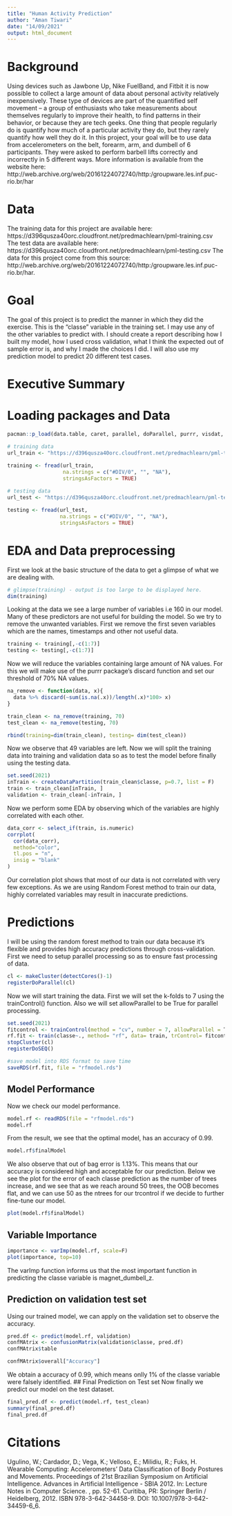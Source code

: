 ---
title: "Human Activity Prediction"
author: "Aman Tiwari"
date: "14/09/2021"
output: html_document
---

# Background
Using devices such as Jawbone Up, Nike FuelBand, and Fitbit it is now possible to collect a large amount of data about personal activity relatively inexpensively. These type of devices are part of the quantified self movement – a group of enthusiasts who take measurements about themselves regularly to improve their health, to find patterns in their behavior, or because they are tech geeks. One thing that people regularly do is quantify how much of a particular activity they do, but they rarely quantify how well they do it. In this project, your goal will be to use data from accelerometers on the belt, forearm, arm, and dumbell of 6 participants. They were asked to perform barbell lifts correctly and incorrectly in 5 different ways. More information is available from the website here: http://web.archive.org/web/20161224072740/http:/groupware.les.inf.puc-rio.br/har

# Data
The training data for this project are available here:
https://d396qusza40orc.cloudfront.net/predmachlearn/pml-training.csv
The test data are available here:
https://d396qusza40orc.cloudfront.net/predmachlearn/pml-testing.csv
The data for this project come from this source: http://web.archive.org/web/20161224072740/http:/groupware.les.inf.puc-rio.br/har.

# Goal
The goal of this project is to predict the manner in which they did the exercise. This is the "classe" variable in the training set. I may use any of the other variables to predict with. I should create a report describing how I built my model, how I used cross validation, what I think the expected out of sample error is, and why I made the choices I did. I will also use my prediction model to predict 20 different test cases.

# Executive Summary
 
# Loading packages and Data
```{r}
pacman::p_load(data.table, caret, parallel, doParallel, purrr, visdat, dplyr, printr, kableExtra, corrplot, e1071, randomForest)
```

```{r}
# training data
url_train <- "https://d396qusza40orc.cloudfront.net/predmachlearn/pml-training.csv"

training <- fread(url_train,
                  na.strings = c("#DIV/0", "", "NA"),
                  stringsAsFactors = TRUE)
    
# testing data
url_test <- "https://d396qusza40orc.cloudfront.net/predmachlearn/pml-testing.csv"

testing <- fread(url_test,
                 na.strings = c("#DIV/0", "", "NA"),
                 stringsAsFactors = TRUE)
```

# EDA and Data preprocessing
First we look at the basic structure of the data to get a glimpse of what we are dealing with.
```{r}
# glimpse(training) - output is too large to be displayed here.
dim(training)
```
Looking at the data we see a large number of variables i.e 160 in our model. Many of these predictors are not useful for building the model. So we try to remove the unwanted variables. First we remove the first seven variables which are the names, timestamps and other not useful data. 
```{r}
training <- training[,-c(1:7)]
testing <- testing[,-c(1:7)]
```
Now we will reduce the variables containing large amount of NA values. For this we will make use of the purrr package's discard function and set our threshold of 70% NA values.
```{r}
na_remove <- function(data, x){
  data %>% discard(~sum(is.na(.x))/length(.x)*100> x)
}

train_clean <- na_remove(training, 70)
test_clean <- na_remove(testing, 70)

rbind(training=dim(train_clean), testing= dim(test_clean))
```
Now we observe that 49 variables are left. Now we will split the training data into training and validation data so as to test the model before finally using the testing data. 
```{r}
set.seed(2021)
inTrain <- createDataPartition(train_clean$classe, p=0.7, list = F)
train <- train_clean[inTrain, ]
validation <- train_clean[-inTrain, ]
```
Now we perform some EDA by observing which of the variables are highly correlated with each other.
```{r}
data_corr <- select_if(train, is.numeric)
corrplot(
  cor(data_corr),
  method="color",
  tl.pos = "n",
  insig = "blank"
)
```
Our correlation plot shows that most of our data is not correlated with very few exceptions. As we are using Random Forest method to train our data, highly correlated variables may result in inaccurate predictions. 

# Predictions
I will be using the random forest method to train our data because it's flexible and provides high accuracy predictions through cross-validation. First we need to setup parallel processing so as to ensure fast processing of data. 
```{r}
cl <- makeCluster(detectCores()-1)
registerDoParallel(cl)
```
Now we will start training the data. First we will set the k-folds to 7 using the trainControl() function. Also we will set allowParallel to be True for parallel processing. 
```{r}
set.seed(2021)
fitcontrol <- trainControl(method = "cv", number = 7, allowParallel = T)
rf.fit <- train(classe~., method= "rf", data= train, trControl= fitcontrol)
stopCluster(cl)
registerDoSEQ()

#save model into RDS format to save time 
saveRDS(rf.fit, file = "rfmodel.rds")
```
## Model Performance 
Now we check our model performance. 
```{r}
model.rf <- readRDS(file = "rfmodel.rds")
model.rf
```
From the result, we see that the optimal model, has an accuracy of 0.99. 
```{r}
model.rf$finalModel
```
We also observe that out of bag error is 1.13%. This means that our accuracy is considered high and acceptable for our prediction. Below we see the plot for the error of each classe prediction as the number of trees increase, and we see that as we reach around 50 trees, the OOB becomes flat, and we can use 50 as the ntrees for our trcontrol if we decide to further fine-tune our model.

```{r}
plot(model.rf$finalModel)
```
## Variable Importance
```{r}
importance <- varImp(model.rf, scale=F)
plot(importance, top=10)
```
The varImp function informs us that the most important function in predicting the classe variable is magnet_dumbell_z.

## Prediction on validation test set
Using our trained model, we can apply on the validation set to observe the accuracy. 
```{r}
pred.df <- predict(model.rf, validation)
confMAtrix <- confusionMatrix(validation$classe, pred.df)
confMAtrix$table
```
```{r}
confMAtrix$overall["Accuracy"]
```
We obtain a accuracy of 0.99, which means onlly 1% of the classe variable were falsely identified.
## Final Prediction on Test set
Now finally we predict our model on the test dataset.
```{r}
final_pred.df <- predict(model.rf, test_clean)
summary(final_pred.df)
final_pred.df
```

# Citations
Ugulino, W.; Cardador, D.; Vega, K.; Velloso, E.; Milidiu, R.; Fuks, H. Wearable Computing: Accelerometers’ Data Classification of Body Postures and Movements. Proceedings of 21st Brazilian Symposium on Artificial Intelligence. Advances in Artificial Intelligence - SBIA 2012. In: Lecture Notes in Computer Science. , pp. 52-61. Curitiba, PR: Springer Berlin / Heidelberg, 2012. ISBN 978-3-642-34458-9. DOI: 10.1007/978-3-642-34459-6_6.